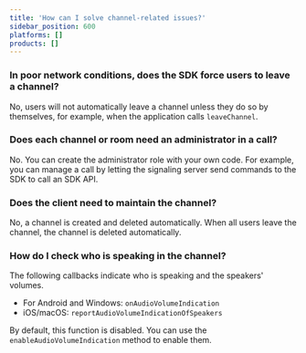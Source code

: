 ```yaml
---
title: 'How can I solve channel-related issues?'
sidebar_position: 600
platforms: []
products: []
---
```



### In poor network conditions, does the SDK force users to leave a channel?

No, users will not automatically leave a channel unless they do so by themselves, for example, when the application calls `leaveChannel`.

### Does each channel or room need an administrator in a call?

No. You can create the administrator role with your own code. For example, you can manage a call by letting the signaling server send commands to the SDK to call an SDK API.

### Does the client need to maintain the channel?

No, a channel is created and deleted automatically. When all users leave the channel, the channel is deleted automatically.

### How do I check who is speaking in the channel?

The following callbacks indicate who is speaking and the speakers' volumes.

- For Android and Windows: `onAudioVolumeIndication`
- iOS/macOS: `reportAudioVolumeIndicationOfSpeakers`

By default, this function is disabled. You can use the `enableAudioVolumeIndication` method to enable them.
